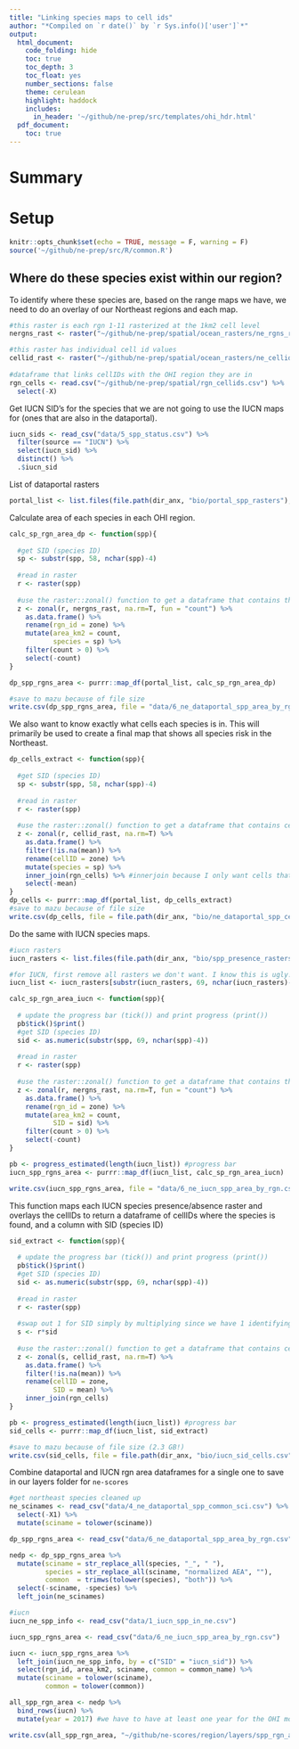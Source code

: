 ```yaml
---
title: "Linking species maps to cell ids"
author: "*Compiled on `r date()` by `r Sys.info()['user']`*"
output: 
  html_document:
    code_folding: hide
    toc: true
    toc_depth: 3
    toc_float: yes
    number_sections: false
    theme: cerulean
    highlight: haddock
    includes: 
      in_header: '~/github/ne-prep/src/templates/ohi_hdr.html'
  pdf_document:
    toc: true
---
```

# Summary

# Setup

```r
knitr::opts_chunk$set(echo = TRUE, message = F, warning = F)
source('~/github/ne-prep/src/R/common.R')
```


## Where do these species exist within our region?

To identify where these species are, based on the range maps we have, we need to do an overlay of our Northeast regions and each map.

```r
#this raster is each rgn 1-11 rasterized at the 1km2 cell level
nergns_rast <- raster("~/github/ne-prep/spatial/ocean_rasters/ne_rgns_rast.tif")

#this raster has individual cell id values
cellid_rast <- raster("~/github/ne-prep/spatial/ocean_rasters/ne_cellids.tif")
  
#dataframe that links cellIDs with the OHI region they are in
rgn_cells <- read.csv("~/github/ne-prep/spatial/rgn_cellids.csv") %>%
  select(-X)
```

Get IUCN SID's for the species that we are not going to use the IUCN maps for (ones that are also in the dataportal).
```r
iucn_sids <- read_csv("data/5_spp_status.csv") %>%
  filter(source == "IUCN") %>%
  select(iucn_sid) %>%
  distinct() %>%
  .$iucn_sid
```

List of dataportal rasters

```r
portal_list <- list.files(file.path(dir_anx, "bio/portal_spp_rasters"), full.names = T)
```

Calculate area of each species in each OHI region. 
```r
calc_sp_rgn_area_dp <- function(spp){
  
  #get SID (species ID)
  sp <- substr(spp, 58, nchar(spp)-4)
  
  #read in raster
  r <- raster(spp)
  
  #use the raster::zonal() function to get a dataframe that contains the total area of the species range in each of the regions
  z <- zonal(r, nergns_rast, na.rm=T, fun = "count") %>%
    as.data.frame() %>%
    rename(rgn_id = zone) %>%
    mutate(area_km2 = count,
           species = sp) %>%
    filter(count > 0) %>% 
    select(-count)
}

dp_spp_rgns_area <- purrr::map_df(portal_list, calc_sp_rgn_area_dp)

#save to mazu because of file size
write.csv(dp_spp_rgns_area, file = "data/6_ne_dataportal_spp_area_by_rgn.csv")
```

We also want to know exactly what cells each species is in. This will primarily be used to create a final map that shows all species risk in the Northeast.

```r
dp_cells_extract <- function(spp){
  
  #get SID (species ID)
  sp <- substr(spp, 58, nchar(spp)-4)
  
  #read in raster
  r <- raster(spp)
  
  #use the raster::zonal() function to get a dataframe that contains cellids and SID as two columns
  z <- zonal(r, cellid_rast, na.rm=T) %>%
    as.data.frame() %>%
    filter(!is.na(mean)) %>%
    rename(cellID = zone) %>%
    mutate(species = sp) %>%
    inner_join(rgn_cells) %>% #innerjoin because I only want cells that fall inside our region boundaries
    select(-mean)
}
dp_cells <- purrr::map_df(portal_list, dp_cells_extract)
#save to mazu because of file size
write.csv(dp_cells, file = file.path(dir_anx, "bio/ne_dataportal_spp_cells.csv"))
```

Do the same with IUCN species maps.

```r
#iucn rasters
iucn_rasters <- list.files(file.path(dir_anx, "bio/spp_presence_rasters"), full.names = T)

#for IUCN, first remove all rasters we don't want. I know this is ugly!
iucn_list <- iucn_rasters[substr(iucn_rasters, 69, nchar(iucn_rasters)-4) %in% iucn_sids]
```

```r
calc_sp_rgn_area_iucn <- function(spp){
  
  # update the progress bar (tick()) and print progress (print())
  pb$tick()$print()
  #get SID (species ID)
  sid <- as.numeric(substr(spp, 69, nchar(spp)-4))
  
  #read in raster
  r <- raster(spp)
  
  #use the raster::zonal() function to get a dataframe that contains the total area of the species range in each of the regions
  z <- zonal(r, nergns_rast, na.rm=T, fun = "count") %>%
    as.data.frame() %>%
    rename(rgn_id = zone) %>%
    mutate(area_km2 = count,
           SID = sid) %>%
    filter(count > 0) %>%
    select(-count)
}

pb <- progress_estimated(length(iucn_list)) #progress bar
iucn_spp_rgns_area <- purrr::map_df(iucn_list, calc_sp_rgn_area_iucn)

write.csv(iucn_spp_rgns_area, file = "data/6_ne_iucn_spp_area_by_rgn.csv")
```

This function maps each IUCN species presence/absence raster and overlays the cellIDs to return a dataframe of cellIDs where the species is found, and a column with SID (species ID)

```r
sid_extract <- function(spp){
  
  # update the progress bar (tick()) and print progress (print())
  pb$tick()$print()
  #get SID (species ID)
  sid <- as.numeric(substr(spp, 69, nchar(spp)-4))
  
  #read in raster
  r <- raster(spp)
  
  #swap out 1 for SID simply by multiplying since we have 1 identifying presence (could also use subs but I think this is faster)
  s <- r*sid
  
  #use the raster::zonal() function to get a dataframe that contains cellids and SID as two columns
  z <- zonal(s, cellid_rast, na.rm=T) %>%
    as.data.frame() %>%
    filter(!is.na(mean)) %>%
    rename(cellID = zone,
           SID = mean) %>%
    inner_join(rgn_cells)
}

pb <- progress_estimated(length(iucn_list)) #progress bar
sid_cells <- purrr::map_df(iucn_list, sid_extract)

#save to mazu because of file size (2.3 GB!)
write.csv(sid_cells, file = file.path(dir_anx, "bio/iucn_sid_cells.csv"))
```

Combine dataportal and IUCN rgn area dataframes for a single one to save in our layers folder for `ne-scores`

```r
#get northeast species cleaned up
ne_scinames <- read_csv("data/4_ne_dataportal_spp_common_sci.csv") %>%
  select(-X1) %>%
  mutate(sciname = tolower(sciname))

dp_spp_rgns_area <- read_csv("data/6_ne_dataportal_spp_area_by_rgn.csv")

nedp <- dp_spp_rgns_area %>%
  mutate(sciname = str_replace_all(species, "_", " "),
         species = str_replace_all(sciname, "normalized AEA", ""),
         common  = trimws(tolower(species), "both")) %>%
  select(-sciname, -species) %>%
  left_join(ne_scinames)

#iucn
iucn_ne_spp_info <- read_csv("data/1_iucn_spp_in_ne.csv")

iucn_spp_rgns_area <- read_csv("data/6_ne_iucn_spp_area_by_rgn.csv")

iucn <- iucn_spp_rgns_area %>%
  left_join(iucn_ne_spp_info, by = c("SID" = "iucn_sid")) %>%
  select(rgn_id, area_km2, sciname, common = common_name) %>%
  mutate(sciname = tolower(sciname),
         common = tolower(common)) 

all_spp_rgn_area <- nedp %>%
  bind_rows(iucn) %>%
  mutate(year = 2017) #we have to have at least one year for the OHI model calculation to work

write.csv(all_spp_rgn_area, "~/github/ne-scores/region/layers/spp_rgn_areas.csv")
  
```

